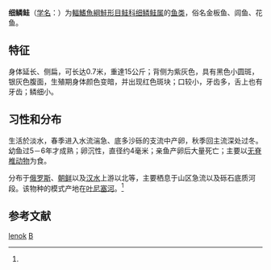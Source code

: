 {{NoteTA|G1=LS}}
{{Speciesbox
| name = 细鳞鲑
| status = NE
| status_system = IUCN3.1
| image = Brachymystax lenokBMNHM.jpg
| genus = Brachymystax
| species = lenok
| authority = ([[彼得·西蒙·帕拉斯|Pallas]], 1773)<ref name='id5389'>{{cite web| url =http://www.bioinfo.cn/db05/BjdwSpecies.php?action=view&id=5389| title =细鳞鲑| work =《中国动物物种编目数据库》| publisher =中国科学院微生物研究所| author =中国科学院动物研究所| accessdate =2009-04-11| deadurl =yes| archiveurl =https://web.archive.org/web/20160305055707/http://www.bioinfo.cn/db05/BjdwSpecies.php?action=view&id=5389| archivedate =2016-03-05}}</ref>
}}

'''细鳞鲑'''（[[学名|学名]]：{{lang|la|''Brachymystax lenok''}}）为[[輻鰭魚綱|輻鰭魚綱]][[鮭形目|鮭形目]][[鲑科|鲑科]][[细鳞鲑属|细鳞鲑属]]的[[鱼类|鱼类]]，俗名金板鱼、闾鱼、花鱼。

==特征==
身体延长、侧扁，可长达0.7米，重達15公斤；背侧为紫灰色，具有黑色小圆斑，银灰色腹面，生殖期身体颜色变暗，并出现红色斑块；口较小，牙齿多，舌上也有牙齿；鳞细小。

==习性和分布==
生活於淡水，春季进入水流湍急、底多沙砾的支流中产卵，秋季回主流深处过冬。幼鱼过5－6年才成熟；卵沉性，直径约4毫米；亲鱼产卵后大量死亡；主要以[[无脊椎动物|无脊椎动物]]为食。

分布于[[俄罗斯|俄罗斯]]、[[朝鲜|朝鲜]]以及[[汉水|汉水]]上游以北等，主要栖息于山区急流以及砾石底质河段。该物种的模式产地在[[叶尼塞河|叶尼塞河]]。<ref name='id5389'/>

==参考文献==
{{Wikispecies|Brachymystax lenok}}
{{reflist}}
{{salmon}}
{{Taxonbar|from=Q498911}}
[[Category:细鳞鲑属|lenok]]
[[Category:1773年描述的鱼类|B]]